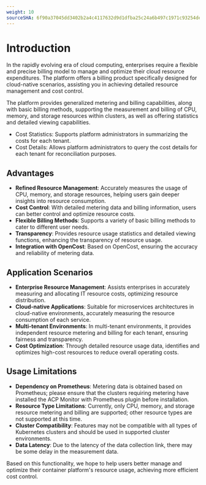 ```yaml
---
weight: 10
sourceSHA: 6f90a37045dd3402b2a4c4117632d9d1dfba25c24a6b497c1971c93254de602f
---
```


# Introduction

In the rapidly evolving era of cloud computing, enterprises require a flexible and precise billing model to manage and optimize their cloud resource expenditures. The platform offers a billing product specifically designed for cloud-native scenarios, assisting you in achieving detailed resource management and cost control.

The platform provides generalized metering and billing capabilities, along with basic billing methods, supporting the measurement and billing of CPU, memory, and storage resources within clusters, as well as offering statistics and detailed viewing capabilities.

- Cost Statistics: Supports platform administrators in summarizing the costs for each tenant.
- Cost Details: Allows platform administrators to query the cost details for each tenant for reconciliation purposes.

## Advantages

- **Refined Resource Management**: Accurately measures the usage of CPU, memory, and storage resources, helping users gain deeper insights into resource consumption.
- **Cost Control**: With detailed metering data and billing information, users can better control and optimize resource costs.
- **Flexible Billing Methods**: Supports a variety of basic billing methods to cater to different user needs.
- **Transparency**: Provides resource usage statistics and detailed viewing functions, enhancing the transparency of resource usage.
- **Integration with OpenCost**: Based on OpenCost, ensuring the accuracy and reliability of metering data.

## Application Scenarios

- **Enterprise Resource Management**: Assists enterprises in accurately measuring and allocating IT resource costs, optimizing resource distribution.
- **Cloud-native Applications**: Suitable for microservices architectures in cloud-native environments, accurately measuring the resource consumption of each service.
- **Multi-tenant Environments**: In multi-tenant environments, it provides independent resource metering and billing for each tenant, ensuring fairness and transparency.
- **Cost Optimization**: Through detailed resource usage data, identifies and optimizes high-cost resources to reduce overall operating costs.

## Usage Limitations

- **Dependency on Prometheus**: Metering data is obtained based on Prometheus; please ensure that the clusters requiring metering have installed the ACP Monitor with Prometheus plugin before installation.
- **Resource Type Limitations**: Currently, only CPU, memory, and storage resource metering and billing are supported; other resource types are not supported at this time.
- **Cluster Compatibility**: Features may not be compatible with all types of Kubernetes clusters and should be used in supported cluster environments.
- **Data Latency**: Due to the latency of the data collection link, there may be some delay in the measurement data.

Based on this functionality, we hope to help users better manage and optimize their container platform's resource usage, achieving more efficient cost control.

